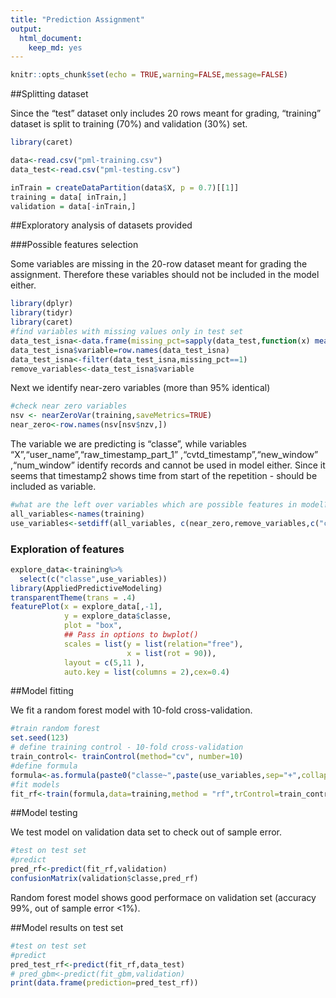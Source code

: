 ```yaml
---
title: "Prediction Assignment"
output: 
  html_document: 
    keep_md: yes
---
```


```r
knitr::opts_chunk$set(echo = TRUE,warning=FALSE,message=FALSE)
```

##Splitting dataset


Since the "test" dataset only includes 20 rows meant for grading, "training" dataset is split to training (70%) and validation (30%) set.

```r
library(caret)

data<-read.csv("pml-training.csv")
data_test<-read.csv("pml-testing.csv")

inTrain = createDataPartition(data$X, p = 0.7)[[1]]
training = data[ inTrain,]
validation = data[-inTrain,]
```

##Exploratory analysis of datasets provided

###Possible features selection

Some variables are missing in the 20-row dataset meant for grading the assignment. Therefore these variables should not be included in the model either.

```r
library(dplyr)
library(tidyr)
library(caret)
#find variables with missing values only in test set
data_test_isna<-data.frame(missing_pct=sapply(data_test,function(x) mean(is.na(x))))
data_test_isna$variable=row.names(data_test_isna)
data_test_isna<-filter(data_test_isna,missing_pct==1)
remove_variables<-data_test_isna$variable
```

Next we identify near-zero variables (more than 95% identical)

```r
#check near zero variables
nsv <- nearZeroVar(training,saveMetrics=TRUE)
near_zero<-row.names(nsv[nsv$nzv,])
```


The variable we are predicting is "classe", while variables "X","user_name","raw_timestamp_part_1" ,"cvtd_timestamp","new_window" ,"num_window" identify records and cannot be used in model either. Since it seems that timestamp2 shows time from start of the repetition - should be included as variable.

```r
#what are the left over variables which are possible features in model?
all_variables<-names(training)
use_variables<-setdiff(all_variables, c(near_zero,remove_variables,c("classe","X","user_name","raw_timestamp_part_1" ,"cvtd_timestamp","new_window" ,"num_window")))
```

### Exploration of features

```r
explore_data<-training%>%
  select(c("classe",use_variables))
library(AppliedPredictiveModeling)
transparentTheme(trans = .4)
featurePlot(x = explore_data[,-1], 
            y = explore_data$classe, 
            plot = "box", 
            ## Pass in options to bwplot() 
            scales = list(y = list(relation="free"),
                          x = list(rot = 90)),  
            layout = c(5,11 ), 
            auto.key = list(columns = 2),cex=0.4)
```


##Model fitting

We fit a random forest model with 10-fold cross-validation.

```r
#train random forest
set.seed(123)
# define training control - 10-fold cross-validation
train_control<- trainControl(method="cv", number=10)
#define formula
formula<-as.formula(paste0("classe~",paste(use_variables,sep="+",collapse="+")))
#fit models 
fit_rf<-train(formula,data=training,method = "rf",trControl=train_control)

```

##Model testing

We test model on validation data set to check out of sample error.

```r
#test on test set
#predict
pred_rf<-predict(fit_rf,validation)
confusionMatrix(validation$classe,pred_rf)
```

Random forest model shows good performace on validation set (accuracy 99%, out of sample error <1%).

##Model results on test set
```r
#test on test set
#predict
pred_test_rf<-predict(fit_rf,data_test)
# pred_gbm<-predict(fit_gbm,validation)
print(data.frame(prediction=pred_test_rf))
```

